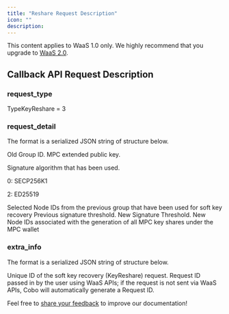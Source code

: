 ```yaml
---
title: "Reshare Request Description"
icon: ""
description:
---
```

<Note>This content applies to WaaS 1.0 only. We highly recommend that you upgrade to [WaaS 2.0](https://www.cobo.com/developers/v2/guides/overview/introduction).</Note>


## Callback API Request Description

### request_type

TypeKeyReshare = 3

### request_detail

The format is a serialized JSON string of structure below.


<ParamField body="old_group_id" type="String" required>Old Group ID.</ParamField>
<ParamField body="root_pub_key" type="String" required>MPC extended public key.</ParamField>
<ParamField body="curve" type="Int" required><p>Signature algorithm that has been used.</p><p>  0: SECP256K1 </p><p>  2: ED25519 </p></ParamField>
<ParamField body="used_node_ids" type="[]String" required>Selected Node IDs from the previous group that have been used for soft key recovery</ParamField>
<ParamField body="old_threshold" type="Int" required>Previous signature threshold.</ParamField>
<ParamField body="new_threshold" type="Int" required>New Signature Threshold.</ParamField>
<ParamField body="new_node_ids" type="[]String" required>New Node IDs associated with the generation of all MPC key shares under the MPC wallet</ParamField>

### extra_info

The format is a serialized JSON string of structure below.


<ParamField body="cobo_id" type="String" required>Unique ID of the soft key recovery (KeyReshare) request.</ParamField>
<ParamField body="api_request_id" type="String" required>Request ID passed in by the user using WaaS APIs; if the request is not sent via WaaS APIs, Cobo will automatically generate a Request ID.</ParamField>

<Tip>Feel free to [share your feedback](https://forms.zohopublic.com/cobo/form/DocumentFeedbackForm/formperma/QvLOhxJv1_JMsJ-1dleZ8Itb_7rzN-LtgvsDdxosoVI) to improve our documentation!</Tip>